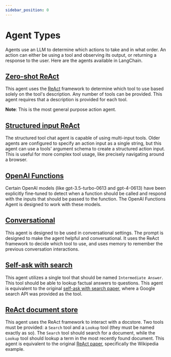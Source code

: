 ```yaml
---
sidebar_position: 0
---
```


# Agent Types

Agents use an LLM to determine which actions to take and in what order.
An action can either be using a tool and observing its output, or returning a response to the user.
Here are the agents available in LangChain.

## [Zero-shot ReAct](/docs/modules/agents/agent_types/react)

This agent uses the [ReAct](https://arxiv.org/pdf/2210.03629) framework to determine which tool to use
based solely on the tool's description. Any number of tools can be provided.
This agent requires that a description is provided for each tool.

**Note**: This is the most general purpose action agent.

## [Structured input ReAct](/docs/modules/agents/agent_types/structured_chat)

The structured tool chat agent is capable of using multi-input tools.
Older agents are configured to specify an action input as a single string, but this agent can use a tools' argument
schema to create a structured action input. This is useful for more complex tool usage, like precisely
navigating around a browser.

## [OpenAI Functions](/docs/modules/agents/agent_types/openai_functions_agent)

Certain OpenAI models (like gpt-3.5-turbo-0613 and gpt-4-0613) have been explicitly fine-tuned to detect when a
function should be called and respond with the inputs that should be passed to the function.
The OpenAI Functions Agent is designed to work with these models.

## [Conversational](/docs/modules/agents/agent_types/chat_conversation_agent)

This agent is designed to be used in conversational settings.
The prompt is designed to make the agent helpful and conversational.
It uses the ReAct framework to decide which tool to use, and uses memory to remember the previous conversation interactions.

## [Self-ask with search](/docs/modules/agents/agent_types/self_ask_with_search)

This agent utilizes a single tool that should be named `Intermediate Answer`.
This tool should be able to lookup factual answers to questions. This agent
is equivalent to the original [self-ask with search paper](https://ofir.io/self-ask.pdf),
where a Google search API was provided as the tool.

## [ReAct document store](/docs/modules/agents/agent_types/react_docstore)

This agent uses the ReAct framework to interact with a docstore. Two tools must
be provided: a `Search` tool and a `Lookup` tool (they must be named exactly as so).
The `Search` tool should search for a document, while the `Lookup` tool should lookup
a term in the most recently found document.
This agent is equivalent to the
original [ReAct paper](https://arxiv.org/pdf/2210.03629.pdf), specifically the Wikipedia example.
